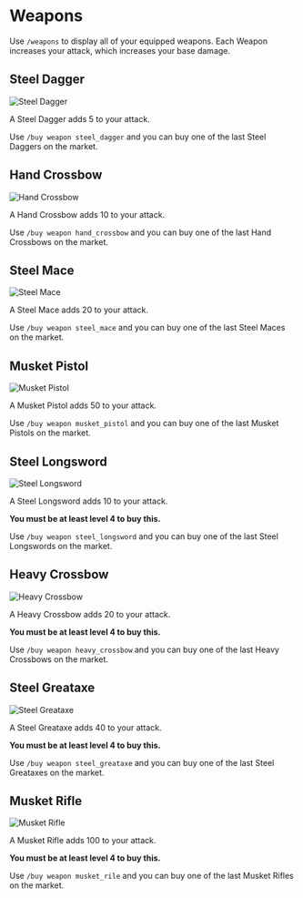 
# Weapons

Use `/weapons` to display all of your equipped weapons. Each Weapon increases your attack, which increases your base damage.

## Steel Dagger

<Image
  src="/images/weapons/steel_dagger.png"
  alt="Steel Dagger"
  width={250}
  height={250}
/>

A Steel Dagger adds 5 to your attack.

Use `/buy weapon steel_dagger` and you can buy one of the last Steel Daggers on the market.

## Hand Crossbow

<Image
  src="/images/weapons/hand_crossbow.png"
  alt="Hand Crossbow"
  width={250}
  height={250}
/>

A Hand Crossbow adds 10 to your attack.

Use `/buy weapon hand_crossbow` and you can buy one of the last Hand Crossbows on the market.

## Steel Mace

<Image
  src="/images/weapons/steel_mace.png"
  alt="Steel Mace"
  width={250}
  height={250}
/>

A Steel Mace adds 20 to your attack.

Use `/buy weapon steel_mace` and you can buy one of the last Steel Maces on the market.

## Musket Pistol

<Image
  src="/images/weapons/musket_pistol.png"
  alt="Musket Pistol"
  width={250}
  height={250}
/>

A Musket Pistol adds 50 to your attack.

Use `/buy weapon musket_pistol` and you can buy one of the last Musket Pistols on the market.

## Steel Longsword

<Image
  src="/images/weapons/steel_sword.png"
  alt="Steel Longsword"
  width={250}
  height={250}
/>

A Steel Longsword adds 10 to your attack.

**You must be at least level 4 to buy this.**

Use `/buy weapon steel_longsword` and you can buy one of the last Steel Longswords on the market.

## Heavy Crossbow

<Image
  src="/images/weapons/heavy_crossbow.png"
  alt="Heavy Crossbow"
  width={250}
  height={250}
/>

A Heavy Crossbow adds 20 to your attack.

**You must be at least level 4 to buy this.**

Use `/buy weapon heavy_crossbow` and you can buy one of the last Heavy Crossbows on the market.

## Steel Greataxe

<Image
  src="/images/weapons/steel_greataxe.png"
  alt="Steel Greataxe"
  width={250}
  height={250}
/>

A Steel Greataxe adds 40 to your attack.

**You must be at least level 4 to buy this.**

Use `/buy weapon steel_greataxe` and you can buy one of the last Steel Greataxes on the market.

## Musket Rifle

<Image
  src="/images/weapons/musket_rifle.png"
  alt="Musket Rifle"
  width={250}
  height={250}
/>

A Musket Rifle adds 100 to your attack.

**You must be at least level 4 to buy this.**

Use `/buy weapon musket_rile` and you can buy one of the last Musket Rifles on the market.
